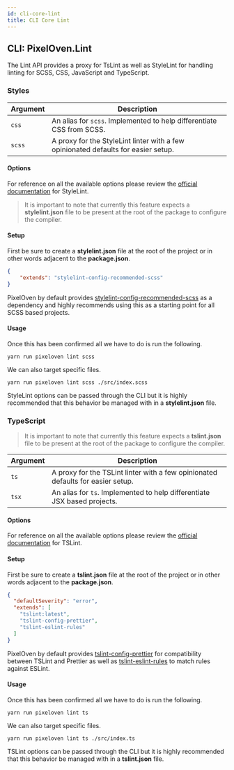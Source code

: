 ```yaml
---
id: cli-core-lint
title: CLI Core Lint
---
```

## CLI: PixelOven.Lint
The Lint API provides a proxy for TsLint as well as StyleLint for handling linting for SCSS, CSS, JavaScript and TypeScript.

### Styles
|Argument|Description|
|---|---|
|`css`| An alias for `scss`. Implemented to help differentiate CSS from SCSS.|
|`scss`| A proxy for the StyleLint linter with a few opinionated defaults for easier setup. |

#### Options
For reference on all the available options please review the [official documentation](https://stylelint.io/) for StyleLint. 

> It is important to note that currently this feature expects a **stylelint.json** file to be present at the root of the package to configure the compiler.

#### Setup
First be sure to create a **stylelint.json** file at the root of the project or in other words adjacent to the **package.json**.
```json
{
    "extends": "stylelint-config-recommended-scss"
}

```
PixelOven by default provides [stylelint-config-recommended-scss](https://github.com/kristerkari/stylelint-config-recommended-scss) as a dependency and highly recommends using this as a starting point for all SCSS based projects.

#### Usage
Once this has been confirmed all we have to do is run the following.
```
yarn run pixeloven lint scss
```
We can also target specific files.
```
yarn run pixeloven lint scss ./src/index.scss
```
StyleLint options can be passed through the CLI but it is highly recommended that this behavior be managed with in a **stylelint.json** file.

### TypeScript
> It is important to note that currently this feature expects a **tslint.json** file to be present at the root of the package to configure the compiler.

|Argument|Description|
|---|---|
|`ts`| A proxy for the TSLint linter with a few opinionated defaults for easier setup. |
|`tsx`| An alias for `ts`. Implemented to help differentiate JSX based projects.|

#### Options
For reference on all the available options please review the [official documentation](https://palantir.github.io/tslint/) for TSLint. 

#### Setup
First be sure to create a **tslint.json** file at the root of the project or in other words adjacent to the **package.json**.
```json
{
  "defaultSeverity": "error",
  "extends": [
    "tslint:latest",
    "tslint-config-prettier",
    "tslint-eslint-rules"
  ]
}
```
PixelOven by default provides [tslint-config-prettier](https://github.com/prettier/tslint-config-prettier) for compatibility between TSLint and Prettier as well as [tslint-eslint-rules](https://github.com/buzinas/tslint-eslint-rules) to match rules against ESLint.

#### Usage
Once this has been confirmed all we have to do is run the following.
```
yarn run pixeloven lint ts
```
We can also target specific files.
```
yarn run pixeloven lint ts ./src/index.ts
```
TSLint options can be passed through the CLI but it is highly recommended that this behavior be managed with in a **tslint.json** file.
